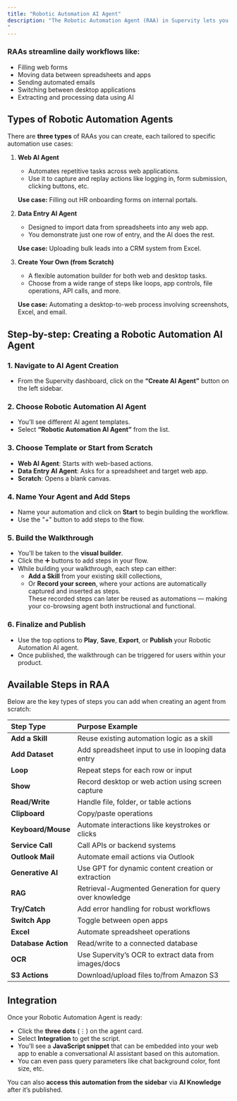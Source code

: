 ```yaml
---
title: "Robotic Automation AI Agent"
description: "The Robotic Automation Agent (RAA) in Supervity lets you automate repetitive web and desktop tasks using a simple no-code “Show and Tell” interface. Just demonstrate once, and the AI Coach replicates it—no technical skills needed.
"
---
```


### RAAs streamline daily workflows like:

- Filling web forms
- Moving data between spreadsheets and apps
- Sending automated emails
- Switching between desktop applications
- Extracting and processing data using AI

## Types of Robotic Automation Agents

There are **three types** of RAAs you can create, each tailored to specific automation use cases:

1. **Web AI Agent**
   - Automates repetitive tasks across web applications.
   - Use it to capture and replay actions like logging in, form submission, clicking buttons, etc.

   **Use case:** Filling out HR onboarding forms on internal portals.
2. **Data Entry AI Agent**
   - Designed to import data from spreadsheets into any web app.
   - You demonstrate just one row of entry, and the AI does the rest.

   **Use case:** Uploading bulk leads into a CRM system from Excel.
3. **Create Your Own (from Scratch)**
   - A flexible automation builder for both web and desktop tasks.
   - Choose from a wide range of steps like loops, app controls, file operations, API calls, and more.

   **Use case:** Automating a desktop-to-web process involving screenshots, Excel, and email.

## Step-by-step: Creating a Robotic Automation AI Agent

### 1. Navigate to AI Agent Creation

- From the Supervity dashboard, click on the **“Create AI Agent”** button on the left sidebar.

### 2. Choose Robotic Automation AI Agent

- You’ll see different AI agent templates.
- Select **“Robotic Automation AI Agent”** from the list.

### 3. Choose Template or Start from Scratch

- **Web AI Agent**: Starts with web-based actions.
- **Data Entry AI Agent**: Asks for a spreadsheet and target web app.
- **Scratch**: Opens a blank canvas.

### 4. Name Your Agent and Add Steps

- Name your automation and click on **Start** to begin building the workflow.
- Use the "\+" button to add steps to the flow.

### 5. Build the Walkthrough

- You’ll be taken to the **visual builder**.
- Click the ➕ buttons to add steps in your flow.
- While building your walkthrough, each step can either:
  - **Add a Skill** from your existing skill collections,
  - Or **Record your screen**, where your actions are automatically captured and inserted as steps.\
    These recorded steps can later be reused as automations — making your co-browsing agent both instructional and functional.

### 6. Finalize and Publish

- Use the top options to **Play**, **Save**, **Export**, or **Publish** your Robotic Automation AI agent.
- Once published, the walkthrough can be triggered for users within your product.

## Available Steps in RAA

Below are the key types of steps you can add when creating an agent from scratch:

| Step Type           | Purpose Example                                         |
| :------------------ | :------------------------------------------------------ |
| **Add a Skill**     | Reuse existing automation logic as a skill              |
| **Add Dataset**     | Add spreadsheet input to use in looping data entry      |
| **Loop**            | Repeat steps for each row or input                      |
| **Show**            | Record desktop or web action using screen capture       |
| **Read/Write**      | Handle file, folder, or table actions                   |
| **Clipboard**       | Copy/paste operations                                   |
| **Keyboard/Mouse**  | Automate interactions like keystrokes or clicks         |
| **Service Call**    | Call APIs or backend systems                            |
| **Outlook Mail**    | Automate email actions via Outlook                      |
| **Generative AI**   | Use GPT for dynamic content creation or extraction      |
| **RAG**             | Retrieval-Augmented Generation for query over knowledge |
| **Try/Catch**       | Add error handling for robust workflows                 |
| **Switch App**      | Toggle between open apps                                |
| **Excel**           | Automate spreadsheet operations                         |
| **Database Action** | Read/write to a connected database                      |
| **OCR**             | Use Supervity’s OCR to extract data from images/docs    |
| **S3 Actions**      | Download/upload files to/from Amazon S3                 |

## Integration

Once your Robotic Automation Agent is ready:

- Click the **three dots** (⋮) on the agent card.
- Select **Integration** to get the script.
- You’ll see a **JavaScript snippet** that can be embedded into your web app to enable a conversational AI assistant based on this automation.
- You can even pass query parameters like chat background color, font size, etc.

You can also **access this automation from the sidebar** via **AI Knowledge** after it’s published.